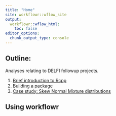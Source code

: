 ```yaml
---
title: "Home"
site: workflowr::wflow_site
output:
  workflowr::wflow_html:
    toc: false
editor_options:
  chunk_output_type: console
---
```


## Outline: 
Analyses relating to DELFI followup projects.


1. [Brief introduction to Rcpp](intro.html)
1. [Building a package](5mb_nuclease.html)
1. [Case study: Skew Normal Mixture distributions](sn_mix.html)

## Using workflowr
